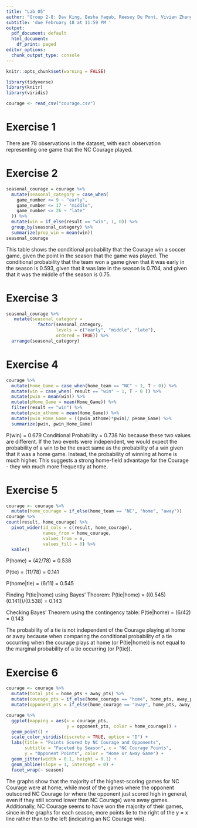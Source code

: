 ---
title: "Lab 05"
author: "Group 2-8: Dav King, Eesha Yaqub, Reesey Du Pont, Vivian Zhang"
subtitle: 'due February 18 at 11:59 PM '
output:
  pdf_document: default
  html_document:
    df_print: paged
editor_options:
  chunk_output_type: console
---

```{r include = FALSE}
knitr::opts_chunk$set(warning = FALSE)
```

```{r load-packages, message = FALSE, warning = FALSE}
library(tidyverse)
library(knitr)
library(viridis)
``` 

```{r load-data, message=FALSE}
courage <- read_csv("courage.csv")
```

# Exercise 1

There are 78 observations in the dataset, with each observation representing one
game that the NC Courage played.

# Exercise 2
```{r ex-2}
seasonal_courage = courage %>% 
  mutate(seasonal_category = case_when(
    game_number <= 9 ~ "early",
    game_number <= 17 ~ "middle",
    game_number <= 26 ~ "late"
  )) %>% 
  mutate(win = if_else(result == "win", 1, 0)) %>% 
  group_by(seasonal_category) %>% 
  summarize(prop_win = mean(win))
seasonal_courage
```

This table shows the conditional probability that the Courage win a soccer game,
given the point in the season that the game was played. The conditional 
probability that the team won a game given that it was early in the season is 
0.593, given that it was late in the season is 0.704, and given that it was the 
middle of the season is 0.75.

# Exercise 3

```{r ex-3}
seasonal_courage %>%
   mutate(seasonal_category =
            factor(seasonal_category,
                   levels = c("early", "middle", "late"),
                   ordered = TRUE)) %>%
  arrange(seasonal_category)
```

# Exercise 4

```{r ex-4}
courage %>%
  mutate(Home_Game = case_when(home_team == "NC" ~ 1, T ~ 0)) %>%
  mutate(win = case_when( result == "win" ~ 1, T ~ 0 )) %>% 
  mutate(pwin = mean(win)) %>%
  mutate(pHome_Game = mean(Home_Game)) %>%
  filter(result == "win") %>%
  mutate(pwin_athome = mean(Home_Game)) %>%
  mutate(pwin_Home_Game = ((pwin_athome)*pwin)/ pHome_Game) %>%
  summarize(pwin, pwin_Home_Game)

```
P(win) = 0.679
Conditional Probability = 0.738 
No because these two values are different. If the two events were independent, 
we would expect the probability of a win to be the exact same as the probability 
of a win given that it was a home game. Instead, the probability of winning at 
home is much higher. This suggests a strong home-field advantage for the Courage
- they win much more frequently at home.

# Exercise 5

```{r ex-5}
courage <- courage %>% 
  mutate(home_courage = if_else(home_team == "NC", "home", "away"))
courage %>%
count(result, home_courage) %>% 
  pivot_wider(id_cols = c(result, home_courage),
              names_from = home_courage, 
              values_from = n, 
              values_fill = 0) %>% 
  kable()
```

P(home) = (42/78) = 0.538

P(tie) = (11/78) = 0.141

P(home|tie) = (6/11) = 0.545

Finding P(tie|home) using Bayes' Theorem: 
P(tie|home) = ((0.545)(0.141))/(0.538) = 0.143

Checking Bayes' Theorem using the contingency table: 
P(tie|home) = (6/42) = 0.143 

The probability of a tie is not independent of the Courage playing at home 
or away because when comparing the conditional probability of a tie occurring 
when the courage plays at home (or P(tie|home)) is not equal to the marginal 
probability of a tie occurring (or P(tie)).

# Exercise 6

```{r ex-6-make-df}
courage <- courage %>%
  mutate(total_pts = home_pts + away_pts) %>%
  mutate(courage_pts = if_else(home_courage == "home", home_pts, away_pts)) %>%
  mutate(opponent_pts = if_else(home_courage == "away", home_pts, away_pts))
```


```{r ex-6-plot}
courage %>%
  ggplot(mapping = aes(x = courage_pts, 
                       y = opponent_pts, color = home_courage)) + 
  geom_point() + 
  scale_color_viridis(discrete = TRUE, option = "D") + 
  labs(title = "Points Scored by NC Courage and Opponents", 
       subtitle = "Faceted by Season", x = "NC Courage Points", 
       y = "Opponent Points", color = "Home or Away Game") +
  geom_jitter(width = 0.1, height = 0.1) + 
  geom_abline(slope = 1, intercept = 0) + 
  facet_wrap(~ season)
```

The graphs show that the majority of the highest-scoring games for NC Courage 
were at home, while most of the games where the opponent outscored NC Courage
(or where the opponent just scored high in general, even if they still scored 
lower than NC Courage) were away games. Additionally, NC Courage seems to have 
won the majority of their games, since in the graphs for each season, more 
points lie to the right of the y = x line rather than to the left (indicating 
an NC Courage win). 